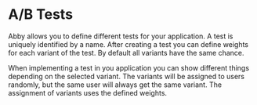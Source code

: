 # A/B Tests

Abby allows you to define different tests for your application.
A test is uniquely identified by a name. After creating a test you can define weights for each variant of the test.
By default all variants have the same chance.

When implementing a test in you application you can show different things depending on the selected variant.
The variants will be assigned to users randomly, but the same user will always get the same variant.
The assignment of variants uses the defined weights.
